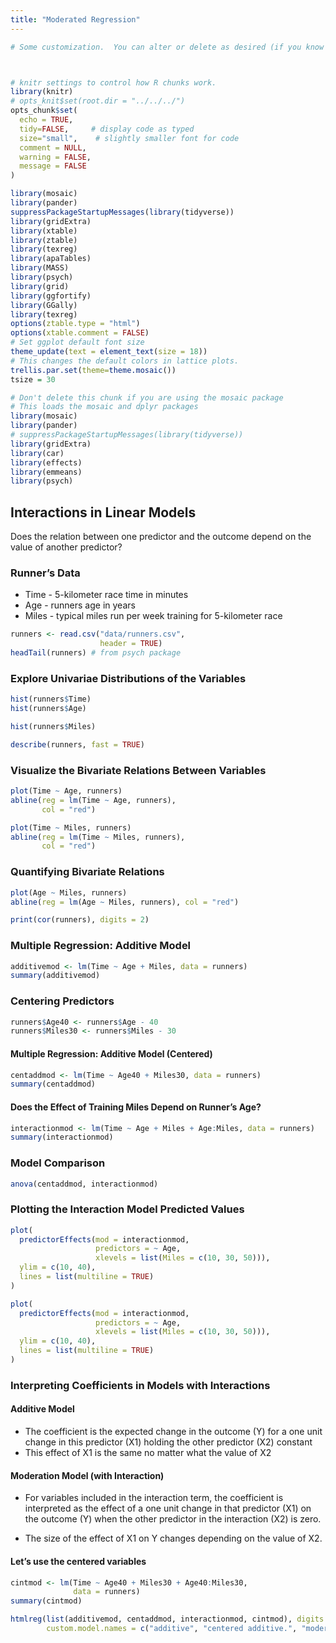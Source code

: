 ```yaml
---
title: "Moderated Regression"
---
```


```r
# Some customization.  You can alter or delete as desired (if you know what you are doing).



# knitr settings to control how R chunks work.
library(knitr)
# opts_knit$set(root.dir = "../../../")
opts_chunk$set(
  echo = TRUE,
  tidy=FALSE,     # display code as typed
  size="small",    # slightly smaller font for code
  comment = NULL,
  warning = FALSE,
  message = FALSE
)

library(mosaic)
library(pander)
suppressPackageStartupMessages(library(tidyverse))
library(gridExtra)
library(xtable)
library(ztable)
library(texreg)
library(apaTables)
library(MASS)
library(psych)
library(grid)
library(ggfortify)
library(GGally)
library(texreg)
options(ztable.type = "html")
options(xtable.comment = FALSE)
# Set ggplot default font size
theme_update(text = element_text(size = 18))
# This changes the default colors in lattice plots.
trellis.par.set(theme=theme.mosaic())  
tsize = 30
```

```r
# Don't delete this chunk if you are using the mosaic package
# This loads the mosaic and dplyr packages
library(mosaic)
library(pander)
# suppressPackageStartupMessages(library(tidyverse))
library(gridExtra)
library(car)
library(effects)
library(emmeans)
library(psych)

```

## Interactions in Linear Models

Does the relation between one predictor and the outcome depend on the value of another predictor?

### Runner's Data

-   Time - 5-kilometer race time in minutes
-   Age - runners age in years
-   Miles - typical miles run per week training for 5-kilometer race

```r
runners <- read.csv("data/runners.csv", 
                    header = TRUE)
headTail(runners) # from psych package
```

### Explore Univariae Distributions of the Variables

```r
hist(runners$Time)
hist(runners$Age)
```

```r
hist(runners$Miles)

describe(runners, fast = TRUE)
```

### Visualize the Bivariate Relations Between Variables

```r
plot(Time ~ Age, runners)
abline(reg = lm(Time ~ Age, runners), 
       col = "red")
```

```r
plot(Time ~ Miles, runners)
abline(reg = lm(Time ~ Miles, runners), 
       col = "red")
```

### Quantifying Bivariate Relations

```r
plot(Age ~ Miles, runners)
abline(reg = lm(Age ~ Miles, runners), col = "red")
```

```r
print(cor(runners), digits = 2)
```

### Multiple Regression: Additive Model

```r
additivemod <- lm(Time ~ Age + Miles, data = runners)
summary(additivemod)
```

### Centering Predictors

```r
runners$Age40 <- runners$Age - 40
runners$Miles30 <- runners$Miles - 30
```

#### Multiple Regression: Additive Model (Centered)

```r
centaddmod <- lm(Time ~ Age40 + Miles30, data = runners)
summary(centaddmod)
```

#### Does the Effect of Training Miles Depend on Runner's Age?

```r
interactionmod <- lm(Time ~ Age + Miles + Age:Miles, data = runners)
summary(interactionmod)
```

### Model Comparison

```r
anova(centaddmod, interactionmod)
```

### Plotting the Interaction Model Predicted Values

```r
plot(
  predictorEffects(mod = interactionmod,
                   predictors = ~ Age, 
                   xlevels = list(Miles = c(10, 30, 50))),
  ylim = c(10, 40),
  lines = list(multiline = TRUE)
)

```

```r
plot(
  predictorEffects(mod = interactionmod,
                   predictors = ~ Age, 
                   xlevels = list(Miles = c(10, 30, 50))),
  ylim = c(10, 40),
  lines = list(multiline = TRUE)
)

```

### Interpreting Coefficients in Models with Interactions

#### Additive Model

-   The coefficient is the expected change in the outcome (Y) for a one unit change in this predictor (X1) holding the other predictor (X2) constant
-   This effect of X1 is the same no matter what the value of X2

#### Moderation Model (with Interaction)

-   For variables included in the interaction term, the coefficient is interpreted as the effect of a one unit change in that predictor (X1) on the outcome (Y) when the other predictor in the interaction (X2) is zero.

-   The size of the effect of X1 on Y changes depending on the value of X2.

#### Let's use the centered variables

```r
cintmod <- lm(Time ~ Age40 + Miles30 + Age40:Miles30, 
              data = runners)
summary(cintmod)
```

```r
htmlreg(list(additivemod, centaddmod, interactionmod, cintmod), digits = 3,
        custom.model.names = c("additive", "centered additive.", "moderation", "center moderation"))
```
